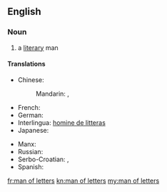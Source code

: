 ==English==

===Noun===
{{en-noun|sg=[[man]] [[of]] [[letter]]s|men of letters}}

# a [[literary]] man

====Translations====
{{trans-top|a literary man}}
* Chinese:
*: Mandarin: {{t|cmn|文學家|sc=Hani}}, {{t|cmn|文学家|tr=wénxuéjiā|sc=Hani}}
* French: {{t+|fr|homme de lettres}}
* German: {{t|de|Literat|m}}
* Interlingua: [[homine de litteras]]
* Japanese: {{t|ja|文学者|tr=ぶんがくしゃ, bungakusha|sc=Jpan}}
{{trans-mid}}
* Manx: {{t-|gv|dooinney lettyraght|m}}
* Russian: {{t|ru|литератор|m|tr=literátor|sc=Cyrl}}
* Serbo-Croatian: {{t|sh|književnik|m}}, {{t|sh|књижевник|m}}
* Spanish: {{t-|es|hombre de letras}}
{{trans-bottom}}

[[fr:man of letters]]
[[kn:man of letters]]
[[my:man of letters]]